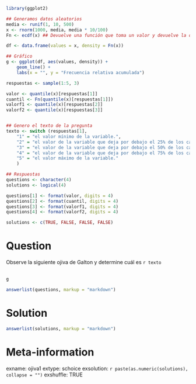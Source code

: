 ```r
library(ggplot2)

## Generamos datos aleatorios
media <- runif(1, 10, 500)
x <- rnorm(1000, media, media * 10/100)
Fn <- ecdf(x) ## Devuelve una función que toma un valor y devuelve la densidad empírica acumulada

df <- data.frame(values = x, density = Fn(x))

## Gráfico
g <- ggplot(df, aes(values, density)) +
    geom_line() +
    labs(x = "", y = "Frecuencia relativa acumulada")

respuestas <- sample(1:5, 3)

valor <- quantile(x)[respuestas[1]]
cuantil <- Fn(quantile(x)[respuestas[1]])
valorf1 <- quantile(x)[respuestas[2]]
valorf2 <- quantile(x)[respuestas[3]]


## Genero el texto de la pregunta
texto <- switch (respuestas[1],
    "1" = "el valor mínimo de la variable.",
    "2" = "el valor de la variable que deja por debajo el 25% de los casos.",
    "3" = "el valor de la variable que deja por debajo el 50% de los casos.",
    "4" = "el valor de la variable que deja por debajo el 75% de los casos.",
    "5" = "el valor máximo de la variable."
    )

## Respuestas
questions <- character(4)
solutions <- logical(4)

questions[1] <- format(valor, digits = 4)
questions[2] <- format(cuantil, digits = 4)
questions[3] <- format(valorf1, digits = 4)
questions[4] <- format(valorf2, digits = 4)

solutions <- c(TRUE, FALSE, FALSE, FALSE)
```

Question
========
Observe la siguiente ojiva de Galton y determine cuál es `r texto`   
\
```r

g

```

```r
answerlist(questions, markup = "markdown")
```

Solution
========
```r
answerlist(solutions, markup = "markdown")
```


Meta-information
================
exname: ojiva1
extype: schoice
exsolution: `r paste(as.numeric(solutions), collapse = "")`
exshuffle: TRUE